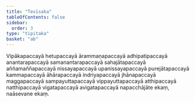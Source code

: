 ```yaml
---
title: "Tevīsaka"
tableOfContents: false
sidebar:
  order: 3
type: "tipitaka"
basket: "ab"
---
```



<DynamicBreadcrumb />

<Paragraph number="317">
Vipākapaccayā hetupaccayā ārammaṇapaccayā adhipatipaccayā anantarapaccayā samanantarapaccayā sahajātapaccayā aññamaññapaccayā nissayapaccayā upanissayapaccayā purejātapaccayā kammapaccayā āhārapaccayā indriyapaccayā jhānapaccayā maggapaccayā sampayuttapaccayā vippayuttapaccayā atthipaccayā natthipaccayā vigatapaccayā avigatapaccayā napacchājāte ekaṃ, naāsevane ekaṃ.
</Paragraph>